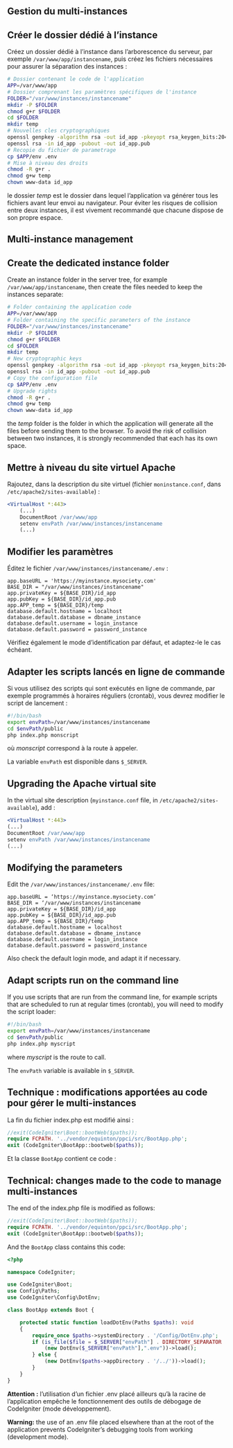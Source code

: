 ::: {.content-visible when-profile="french"}

# Gestion du multi-instances

## Créer le dossier dédié à l'instance

Créez un dossier dédié à l'instance dans l'arborescence du serveur, par exemple `/var/www/app/instancename`, puis créez les fichiers nécessaires pour assurer la séparation des instances :

```bash
# Dossier contenant le code de l'application
APP=/var/www/app
# Dossier comprenant les paramètres spécifiques de l'instance
FOLDER="/var/www/instances/instancename"
mkdir -P $FOLDER
chmod g+r $FOLDER
cd $FOLDER
mkdir temp
# Nouvelles cles cryptographiques
openssl genpkey -algorithm rsa -out id_app -pkeyopt rsa_keygen_bits:2048
openssl rsa -in id_app -pubout -out id_app.pub
# Recopie du fichier de parametrage
cp $APP/env .env
# Mise à niveau des droits
chmod -R g+r .
chmod g+w temp
chown www-data id_app
```

le dossier *temp* est le dossier dans lequel l'application va générer tous les fichiers avant leur envoi au navigateur. Pour éviter les risques de collision entre deux instances, il est vivement recommandé que chacune dispose de son propre espace.

:::

::: {.content-visible when-profile="english"}
# Multi-instance management

## Create the dedicated instance folder

Create an instance folder in the server tree, for example `/var/www/app/instancename`, then create the files needed to keep the instances separate:

```bash
# Folder containing the application code
APP=/var/www/app
# Folder containing the specific parameters of the instance
FOLDER="/var/www/instances/instancename"
mkdir -P $FOLDER
chmod g+r $FOLDER
cd $FOLDER
mkdir temp
# New cryptographic keys
openssl genpkey -algorithm rsa -out id_app -pkeyopt rsa_keygen_bits:2048
openssl rsa -in id_app -pubout -out id_app.pub
# Copy the configuration file
cp $APP/env .env
# Upgrade rights
chmod -R g+r .
chmod g+w temp
chown www-data id_app
```

the *temp* folder is the folder in which the application will generate all the files before sending them to the browser. To avoid the risk of collision between two instances, it is strongly recommended that each has its own space.
:::

::: {.content-visible when-profile="french"}

## Mettre à niveau du site virtuel Apache

Rajoutez, dans la description du site virtuel (fichier `moninstance.conf`, dans `/etc/apache2/sites-available`) :

```apache
<VirtualHost *:443>
    (...)
    DocumentRoot /var/www/app
    setenv envPath /var/www/instances/instancename
    (...)  
```

## Modifier les paramètres

Éditez le fichier `/var/www/instances/instancename/.env` :

```env
app.baseURL = 'https://myinstance.mysociety.com'
BASE_DIR = "/var/www/instances/instancename"
app.privateKey = ${BASE_DIR}/id_app
app.pubKey = ${BASE_DIR}/id_app.pub
app.APP_temp = ${BASE_DIR}/temp
database.default.hostname = localhost
database.default.database = dbname_instance
database.default.username = login_instance
database.default.password = password_instance
```

Vérifiez également le mode d'identification par défaut, et adaptez-le le cas échéant.

## Adapter les scripts lancés en ligne de commande

Si vous utilisez des scripts qui sont exécutés en ligne de commande, par exemple programmés à horaires réguliers (crontab), vous devrez modifier le script de lancement :

```bash
#!/bin/bash
export envPath=/var/www/instances/instancename
cd $envPath/public
php index.php monscript
```
où *monscript* correspond à la route à appeler.

La variable `envPath` est disponible dans `$_SERVER`.

:::

::: {.content-visible when-profile="english"}
## Upgrading the Apache virtual site

In the virtual site description (`myinstance.conf` file, in `/etc/apache2/sites-available`), add :

```apache
<VirtualHost *:443>
(...)
DocumentRoot /var/www/app
setenv envPath /var/www/instances/instancename
(...) 
```

## Modifying the parameters

Edit the `/var/www/instances/instancename/.env` file:

```env
app.baseURL = ‘https://myinstance.mysociety.com’
BASE_DIR = ‘/var/www/instances/instancename
app.privateKey = ${BASE_DIR}/id_app
app.pubKey = ${BASE_DIR}/id_app.pub
app.APP_temp = ${BASE_DIR}/temp
database.default.hostname = localhost
database.default.database = dbname_instance
database.default.username = login_instance
database.default.password = password_instance
```

Also check the default login mode, and adapt it if necessary.

## Adapt scripts run on the command line

If you use scripts that are run from the command line, for example scripts that are scheduled to run at regular times (crontab), you will need to modify the script loader:

```bash
#!/bin/bash
export envPath=/var/www/instances/instancename
cd $envPath/public
php index.php myscript
```

where *myscript* is the route to call.

The `envPath` variable is available in `$_SERVER`.
:::

::: {.content-visible when-profile="french"}


## Technique : modifications apportées au code pour gérer le multi-instances

La fin du fichier index.php est modifié ainsi : 

```php
//exit(CodeIgniter\Boot::bootWeb($paths));
require FCPATH. '../vendor/equinton/ppci/src/BootApp.php';
exit (CodeIgniter\BootApp::bootweb($paths));
```

Et la classe `BootApp` contient ce code :
:::

::: {.content-visible when-profile="english"}
## Technical: changes made to the code to manage multi-instances


The end of the index.php file is modified as follows: 


```php
//exit(CodeIgniter\Boot::bootWeb($paths));
require FCPATH. '../vendor/equinton/ppci/src/BootApp.php';
exit (CodeIgniter\BootApp::bootweb($paths));
```

And the `BootApp` class contains this code:
:::

```php
<?php

namespace CodeIgniter;

use CodeIgniter\Boot;
use Config\Paths;
use CodeIgniter\Config\DotEnv;

class BootApp extends Boot {

    protected static function loadDotEnv(Paths $paths): void
    {
        require_once $paths->systemDirectory . '/Config/DotEnv.php';
        if (is_file($file = $_SERVER["envPath"] . DIRECTORY_SEPARATOR . ".env") && is_readable($file)) {
            (new DotEnv($_SERVER["envPath"],".env"))->load();
        } else {
            (new DotEnv($paths->appDirectory . '/../'))->load();
        }
    }
}
```
::: {.content-visible when-profile="french"}
**Attention :** l'utilisation d'un fichier .env placé ailleurs qu'à la racine de l'application empêche le fonctionnement des outils de débogage de CodeIgniter (mode développement).

:::

::: {.content-visible when-profile="english"}
**Warning:** the use of an .env file placed elsewhere than at the root of the application prevents CodeIgniter's debugging tools from working (development mode).
:::